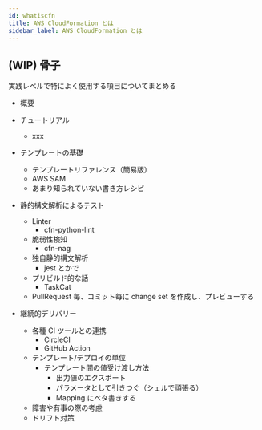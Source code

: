 ```yaml
---
id: whatiscfn
title: AWS CloudFormation とは
sidebar_label: AWS CloudFormation とは
---
```


## (WIP) 骨子

実践レベルで特によく使用する項目についてまとめる

- 概要
- チュートリアル
  - xxx
- テンプレートの基礎
  - テンプレートリファレンス（簡易版）
  - AWS SAM
  - あまり知られていない書き方レシピ
- 静的構文解析によるテスト

  - Linter
    - cfn-python-lint
  - 脆弱性検知
    - cfn-nag
  - 独自静的構文解析
    - jest とかで
  - プリビルド的な話
    - TaskCat
  - PullRequest 毎、コミット毎に change set を作成し、プレビューする

- 継続的デリバリー
  - 各種 CI ツールとの連携
    - CircleCI
    - GitHub Action
  - テンプレート/デプロイの単位
    - テンプレート間の値受け渡し方法
      - 出力値のエクスポート
      - パラメータとして引きつぐ（シェルで頑張る）
      - Mapping にベタ書きする
  - 障害や有事の際の考慮
  - ドリフト対策
